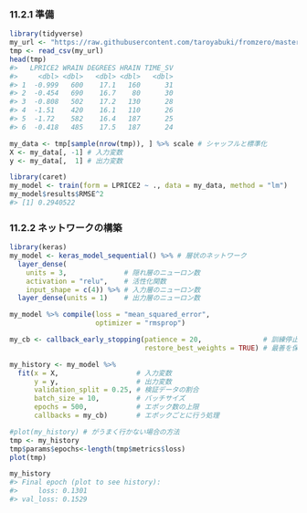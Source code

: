 ### 11.2.1 準備

```r
library(tidyverse)
my_url <- "https://raw.githubusercontent.com/taroyabuki/fromzero/master/data/wine.csv"
tmp <- read_csv(my_url)
head(tmp)
#>   LPRICE2 WRAIN DEGREES HRAIN TIME_SV
#>     <dbl> <dbl>   <dbl> <dbl>   <dbl>
#> 1  -0.999   600    17.1   160      31
#> 2  -0.454   690    16.7    80      30
#> 3  -0.808   502    17.2   130      28
#> 4  -1.51    420    16.1   110      26
#> 5  -1.72    582    16.4   187      25
#> 6  -0.418   485    17.5   187      24
```

```r
my_data <- tmp[sample(nrow(tmp)), ] %>% scale # シャッフルと標準化
X <- my_data[, -1] # 入力変数
y <- my_data[,  1] # 出力変数
```

```r
library(caret)
my_model <- train(form = LPRICE2 ~ ., data = my_data, method = "lm")
my_model$results$RMSE^2
#> [1] 0.2940522
```

### 11.2.2 ネットワークの構築

```r
library(keras)
my_model <- keras_model_sequential() %>% # 層状のネットワーク
  layer_dense(
    units = 3,              # 隠れ層のニューロン数
    activation = "relu",    # 活性化関数
    input_shape = c(4)) %>% # 入力層のニューロン数
  layer_dense(units = 1)    # 出力層のニューロン数
```

```r
my_model %>% compile(loss = "mean_squared_error",
                     optimizer = "rmsprop")
```

```r
my_cb <- callback_early_stopping(patience = 20,               # 訓練停止条件
                                 restore_best_weights = TRUE) # 最善を保持
```

```r
my_history <- my_model %>%
  fit(x = X,                   # 入力変数
      y = y,                   # 出力変数
      validation_split = 0.25, # 検証データの割合
      batch_size = 10,         # バッチサイズ
      epochs = 500,            # エポック数の上限
      callbacks = my_cb)       # エポックごとに行う処理
```

```r
#plot(my_history) # がうまく行かない場合の方法
tmp <- my_history
tmp$params$epochs<-length(tmp$metrics$loss)
plot(tmp)
```

```r
my_history
#> Final epoch (plot to see history):
#>     loss: 0.1301
#> val_loss: 0.1529
```

